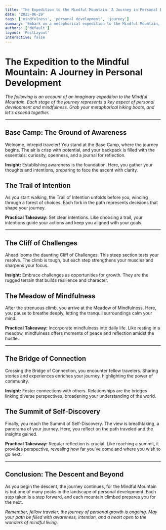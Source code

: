 ```yaml
---
title: 'The Expedition to the Mindful Mountain: A Journey in Personal Development'
date: '2025-06-29'
tags: ['mindfulness', 'personal development', 'journey']
summary: 'Embark on a metaphorical expedition to the Mindful Mountain, where each step reveals new insights into personal growth and mindfulness.'
authors: ['default']
layout: 'PostLayout'
interactive: false
---
```


# The Expedition to the Mindful Mountain: A Journey in Personal Development

*The following is an account of an imaginary expedition to the Mindful Mountain. Each stage of the journey represents a key aspect of personal development and mindfulness. Grab your metaphorical hiking boots, and let's ascend together.*

---

## Base Camp: The Ground of Awareness

Welcome, intrepid traveler! You stand at the Base Camp, where the journey begins. The air is crisp with potential, and your backpack is filled with the essentials: curiosity, openness, and a journal for reflection.

**Insight:** Establishing awareness is the foundation. Here, you gather your thoughts and intentions, preparing to face the ascent with clarity.

## The Trail of Intention

As you start walking, the Trail of Intention unfolds before you, winding through a forest of choices. Each fork in the path represents decisions that shape your journey.

**Practical Takeaway:** Set clear intentions. Like choosing a trail, your intentions guide your actions and keep you aligned with your goals.

---

## The Cliff of Challenges

Ahead looms the daunting Cliff of Challenges. This steep section tests your resolve. The climb is tough, but each step strengthens your muscles and sharpens your focus.

**Insight:** Embrace challenges as opportunities for growth. They are the rugged terrain that builds resilience and character.

## The Meadow of Mindfulness

After the strenuous climb, you arrive at the Meadow of Mindfulness. Here, you pause to breathe deeply, letting the tranquil surroundings calm your mind.

**Practical Takeaway:** Incorporate mindfulness into daily life. Like resting in a meadow, mindfulness offers moments of peace and reflection amidst the hustle.

---

## The Bridge of Connection

Crossing the Bridge of Connection, you encounter fellow travelers. Sharing stories and experiences enriches your journey, highlighting the power of community.

**Insight:** Foster connections with others. Relationships are the bridges linking diverse perspectives, broadening your understanding of the world.

## The Summit of Self-Discovery

Finally, you reach the Summit of Self-Discovery. The view is breathtaking, a panorama of your journey. Here, you reflect on the path traveled and the insights gained.

**Practical Takeaway:** Regular reflection is crucial. Like reaching a summit, it provides perspective, revealing how far you've come and where you wish to go next.

---

## Conclusion: The Descent and Beyond

As you begin the descent, the journey continues, for the Mindful Mountain is but one of many peaks in the landscape of personal development. Each step taken is a step forward, and each mountain climbed prepares you for the next.

*Remember, fellow traveler, the journey of personal growth is ongoing. May your path be filled with awareness, intention, and a heart open to the wonders of mindful living.*
